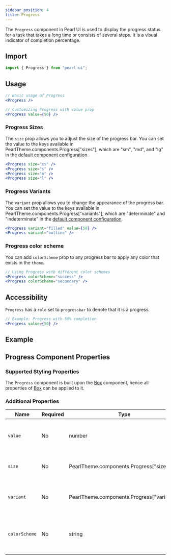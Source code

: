 ```yaml
---
sidebar_position: 4
title: Progress
---
```



<div style={{ display: "flex" }}>
  <SourceButton
    label="Source"
    href="https://github.com/agrawal-rohit/pearl-ui/blob/main/src/components/molecules/progress/progress.tsx"
    style={{ marginRight: "10px" }}
  />
  <SourceButton
    label="Theme Source"
    href="https://github.com/agrawal-rohit/pearl-ui/blob/main/src/components/molecules/progress/progress.config.ts"
  />
</div>

The `Progress` component in Pearl UI is used to display the progress status for a task that takes a long time or consists of several steps. It is a visual indicator of completion percentage.

## Import

```jsx
import { Progress } from "pearl-ui";
```

## Usage

```jsx
// Basic usage of Progress
<Progress />

// Customizing Progress with value prop
<Progress value={50} />
```

### Progress Sizes

The `size` prop allows you to adjust the size of the progress bar. You can set the value to the keys available in <t>PearlTheme.components.Progress["sizes"]</t>, which are <t>"sm"</t>, <t>"md"</t>, and <t>"lg"</t> in the [default component configuration](https://github.com/agrawal-rohit/pearl-ui/blob/main/src/components/molecules/progress/progress.config.ts).

```jsx
<Progress size="xs" />
<Progress size="s" />
<Progress size="m" />
<Progress size="l" />
```

### Progress Variants

The `variant` prop allows you to change the appearance of the progress bar. You can set the value to the keys available in <t>PearlTheme.components.Progress["variants"]</t>, which are <t>"determinate"</t> and <t>"indeterminate"</t> in the [default component configuration](https://github.com/agrawal-rohit/pearl-ui/blob/main/src/components/molecules/progress/progress.config.ts).

```jsx
<Progress variant="filled" value={50} />
<Progress variant="outline" />
```

### Progress color scheme

You can add `colorScheme` prop to any progress bar to apply any color that exists in the `theme`.

```jsx
// Using Progress with different color schemes
<Progress colorScheme="success" />
<Progress colorScheme="secondary" />
```

## Accessibility

`Progress` has a `role` set to `progressbar` to denote that it is a progress.

```jsx
// Example: Progress with 50% completion
<Progress value={50} />
```

## Example


<Snack snackId="@agrawal-rohit/progress" />

## Progress Component Properties

### Supported Styling Properties

The `Progress` component is built upon the [Box](../layout/Box) component, hence all properties of [Box](../layout/Box) can be applied to it.

### Additional Properties

| Name          | Required | Type                                              | Default     | Description                                        |
| ------------- | -------- | ------------------------------------------------- | ----------- | -------------------------------------------------- |
| `value`       | No       | <t>number</t>                                     | `0`         | Value of the current progress (Between 0 and 100). |
| `size`        | No       | <t>PearlTheme.components.Progress["sizes"]</t>    | `"m"`       | Defines the size of the progress bar.              |
| `variant`     | No       | <t>PearlTheme.components.Progress["variants"]</t> | `"filled"`  | Specifies the variant of the progress bar.         |
| `colorScheme` | No       | <t>string</t>                                     | `"primary"` | Specifies the color scheme of the progress bar.    |
